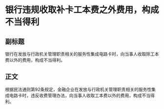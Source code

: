 # 银行违规收取补卡工本费之外费用，构成不当得利
## 副标题
银行在发放与行政机关管理职责相关的服务性集成电路卡时，向当事人收取除工本费以外的费用，构成不当得利。
## 正文
根据民法通则第92条规定，金融企业在发放与行政机关管理职责相关的服务性集成电路卡时，违反收费管理办法，向当事人收取工本费以外的费用，构成不当得利。
